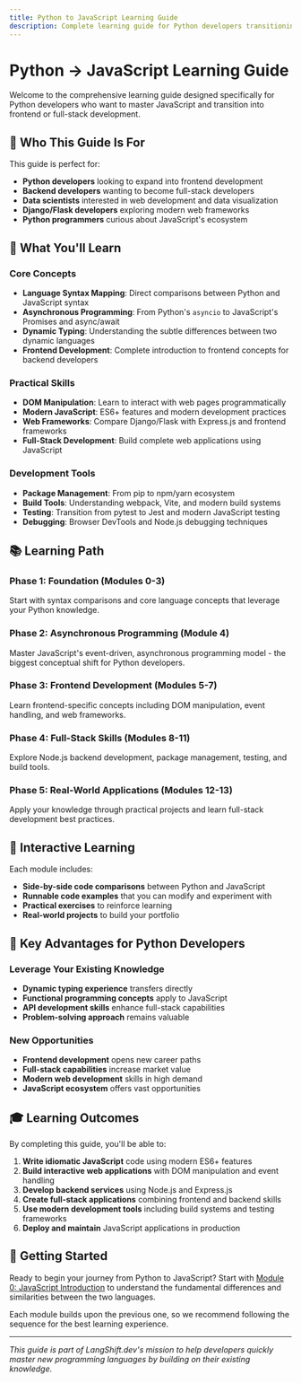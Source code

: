 ```yaml
---
title: Python to JavaScript Learning Guide
description: Complete learning guide for Python developers transitioning to JavaScript and frontend development
---
```


# Python → JavaScript Learning Guide

Welcome to the comprehensive learning guide designed specifically for Python developers who want to master JavaScript and transition into frontend or full-stack development.

## 🎯 Who This Guide Is For

This guide is perfect for:
- **Python developers** looking to expand into frontend development
- **Backend developers** wanting to become full-stack developers
- **Data scientists** interested in web development and data visualization
- **Django/Flask developers** exploring modern web frameworks
- **Python programmers** curious about JavaScript's ecosystem

## 🚀 What You'll Learn

### Core Concepts
- **Language Syntax Mapping**: Direct comparisons between Python and JavaScript syntax
- **Asynchronous Programming**: From Python's `asyncio` to JavaScript's Promises and async/await
- **Dynamic Typing**: Understanding the subtle differences between two dynamic languages
- **Frontend Development**: Complete introduction to frontend concepts for backend developers

### Practical Skills
- **DOM Manipulation**: Learn to interact with web pages programmatically
- **Modern JavaScript**: ES6+ features and modern development practices
- **Web Frameworks**: Compare Django/Flask with Express.js and frontend frameworks
- **Full-Stack Development**: Build complete web applications using JavaScript

### Development Tools
- **Package Management**: From pip to npm/yarn ecosystem
- **Build Tools**: Understanding webpack, Vite, and modern build systems
- **Testing**: Transition from pytest to Jest and modern JavaScript testing
- **Debugging**: Browser DevTools and Node.js debugging techniques

## 📚 Learning Path

### Phase 1: Foundation (Modules 0-3)
Start with syntax comparisons and core language concepts that leverage your Python knowledge.

### Phase 2: Asynchronous Programming (Module 4)
Master JavaScript's event-driven, asynchronous programming model - the biggest conceptual shift for Python developers.

### Phase 3: Frontend Development (Modules 5-7)
Learn frontend-specific concepts including DOM manipulation, event handling, and web frameworks.

### Phase 4: Full-Stack Skills (Modules 8-11)
Explore Node.js backend development, package management, testing, and build tools.

### Phase 5: Real-World Applications (Modules 12-13)
Apply your knowledge through practical projects and learn full-stack development best practices.

## 🔧 Interactive Learning

Each module includes:
- **Side-by-side code comparisons** between Python and JavaScript
- **Runnable code examples** that you can modify and experiment with
- **Practical exercises** to reinforce learning
- **Real-world projects** to build your portfolio

## 🌟 Key Advantages for Python Developers

### Leverage Your Existing Knowledge
- **Dynamic typing experience** transfers directly
- **Functional programming concepts** apply to JavaScript
- **API development skills** enhance full-stack capabilities
- **Problem-solving approach** remains valuable

### New Opportunities
- **Frontend development** opens new career paths
- **Full-stack capabilities** increase market value
- **Modern web development** skills in high demand
- **JavaScript ecosystem** offers vast opportunities

## 🎓 Learning Outcomes

By completing this guide, you'll be able to:

1. **Write idiomatic JavaScript** code using modern ES6+ features
2. **Build interactive web applications** with DOM manipulation and event handling
3. **Develop backend services** using Node.js and Express.js
4. **Create full-stack applications** combining frontend and backend skills
5. **Use modern development tools** including build systems and testing frameworks
6. **Deploy and maintain** JavaScript applications in production

## 🚦 Getting Started

Ready to begin your journey from Python to JavaScript? Start with [Module 0: JavaScript Introduction](/docs/py2js/module-00-javascript-introduction) to understand the fundamental differences and similarities between the two languages.

Each module builds upon the previous one, so we recommend following the sequence for the best learning experience.

---

*This guide is part of LangShift.dev's mission to help developers quickly master new programming languages by building on their existing knowledge.*
